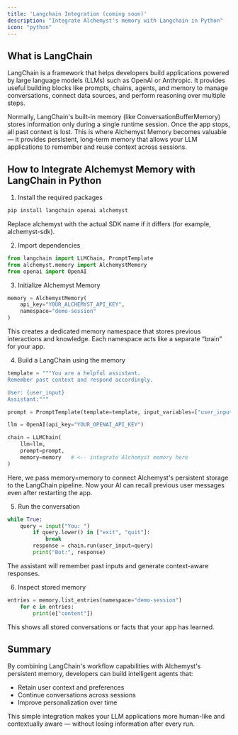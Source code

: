 ```yaml
---
title: 'Langchain Integration (coming soon)'
description: "Integrate Alchemyst's memory with Langchain in Python"
icon: "python"
---
```


## What is LangChain

LangChain is a framework that helps developers build applications powered by large language models (LLMs) such as OpenAI or Anthropic. It provides useful building blocks like prompts, chains, agents, and memory to manage conversations, connect data sources, and perform reasoning over multiple steps.

Normally, LangChain's built-in memory (like ConversationBufferMemory) stores information only during a single runtime session. Once the app stops, all past context is lost.
This is where Alchemyst Memory becomes valuable — it provides persistent, long-term memory that allows your LLM applications to remember and reuse context across sessions.

## How to Integrate Alchemyst Memory with LangChain in Python

1. Install the required packages

```sh
pip install langchain openai alchemyst
```

Replace alchemyst with the actual SDK name if it differs (for example, alchemyst-sdk).

2. Import dependencies

```python
from langchain import LLMChain, PromptTemplate
from alchemyst.memory import AlchemystMemory
from openai import OpenAI
```

3. Initialize Alchemyst Memory

```python
memory = AlchemystMemory(
    api_key="YOUR_ALCHEMYST_API_KEY",
    namespace="demo-session"
)

```
This creates a dedicated memory namespace that stores previous interactions and knowledge.
Each namespace acts like a separate “brain” for your app.

4. Build a LangChain using the memory

```python
template = """You are a helpful assistant.
Remember past context and respond accordingly.

User: {user_input}
Assistant:"""

prompt = PromptTemplate(template=template, input_variables=["user_input"])

llm = OpenAI(api_key="YOUR_OPENAI_API_KEY")

chain = LLMChain(
    llm=llm,
    prompt=prompt,
    memory=memory   # <-- integrate Alchemyst memory here
)
```

Here, we pass memory=memory to connect Alchemyst's persistent storage to the LangChain pipeline.
Now your AI can recall previous user messages even after restarting the app.

5. Run the conversation
```python
while True:
    query = input("You: ")
        if query.lower() in ["exit", "quit"]:
            break
        response = chain.run(user_input=query)
        print("Bot:", response)
```

The assistant will remember past inputs and generate context-aware responses.

6. Inspect stored memory

```python
entries = memory.list_entries(namespace="demo-session")
    for e in entries:
        print(e["content"])
```
This shows all stored conversations or facts that your app has learned.

## Summary

By combining LangChain's workflow capabilities with Alchemyst's persistent memory, developers can build intelligent agents that:

- Retain user context and preferences
- Continue conversations across sessions
- Improve personalization over time

This simple integration makes your LLM applications more human-like and contextually aware — without losing information after every run.